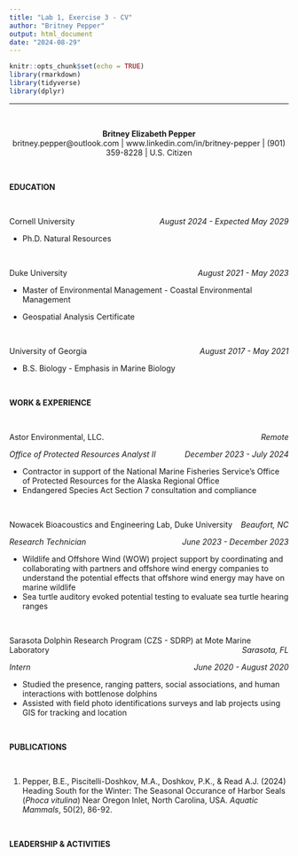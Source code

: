 ```yaml
---
title: "Lab 1, Exercise 3 - CV"
author: "Britney Pepper"
output: html_document
date: "2024-08-29"
---
```


```r
knitr::opts_chunk$set(echo = TRUE)
library(rmarkdown)
library(tidyverse)
library(dplyr)
```
----------------
</br>

<center> **Britney Elizabeth Pepper** </center>
<center> britney.pepper@outlook.com | www.linkedin.com/in/britney-pepper | (901) 359-8228 | U.S. Citizen </center>

</br>


**EDUCATION**

</br>

<p style="text-align:left;">
Cornell University
<span style="float:right;"> *August 2024 - Expected May 2029*
</span>
</p>

- Ph.D. Natural Resources

</br>

<p style="text-align:left;">
Duke University
<span style="float:right;"> *August 2021 - May 2023*
</span>
</p>

- Master of Environmental Management - Coastal Environmental Management

- Geospatial Analysis Certificate

<br/>

<p style="text-align:left;">
University of Georgia 
<span style="float:right;"> *August 2017 - May 2021*
</span>
</p>

- B.S. Biology - Emphasis in Marine Biology

<br/>

**WORK & EXPERIENCE**

<br/>

<p style="text-align:left;">
Astor Environmental, LLC. 
<span style="float:right;"> *Remote*
</span>
</p>

<p style="text-align:left;">
*Office of Protected Resources Analyst II*
<span style="float:right;"> *December 2023 - July 2024*
</span>
</p>

- Contractor in support of the National Marine Fisheries Service's Office of Protected Resources for the Alaska Regional Office
- Endangered Species Act Section 7 consultation and compliance

<br/>

<p style="test-align:left;">
Nowacek Bioacoustics and Engineering Lab, Duke University
<span style="float:right;"> *Beaufort, NC*
</span>
</p>

<p style="test-align:left;">
*Research Technician*
<span style="float:right;"> *June 2023 - December 2023*
</span>
</p>

- Wildlife and Offshore Wind (WOW) project support by coordinating and collaborating with partners and offshore wind energy companies to understand the potential effects that offshore wind energy may have on marine wildlife
- Sea turtle auditory evoked potential testing to evaluate sea turtle hearing ranges

<br/>

<p style="test-align:left;">
Sarasota Dolphin Research Program (CZS - SDRP) at Mote Marine Laboratory
<span style="float:right;"> *Sarasota, FL*
</span>
</p>

<p style="test-align:left;">
*Intern*
<span style="float:right;"> *June 2020 - August 2020*
</span>
</p>

- Studied the presence, ranging patters, social associations, and human interactions with bottlenose dolphins
- Assisted with field photo identifications surveys and lab projects using GIS for tracking and location

</br>

**PUBLICATIONS**

</br>

1. Pepper, B.E., Piscitelli-Doshkov, M.A., Doshkov, P.K., & Read A.J. (2024) Heading South for the Winter: The Seasonal Occurance of Harbor Seals (*Phoca vitulina*) Near Oregon Inlet, North Carolina, USA. *Aquatic Mammals*, 50(2), 86-92.

<br/>

**LEADERSHIP & ACTIVITIES**

<br/>


